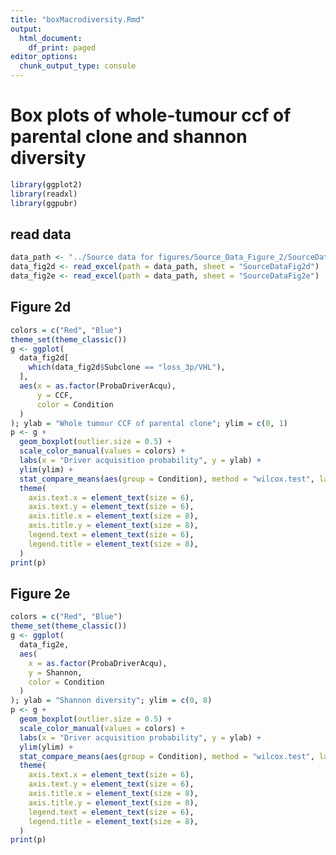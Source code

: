 ```yaml
---
title: "boxMacrodiversity.Rmd"
output:
  html_document:
    df_print: paged
editor_options:
  chunk_output_type: console
---
```


# Box plots of whole-tumour ccf of parental clone and shannon diversity

```r

library(ggplot2)
library(readxl)
library(ggpubr)

```

## read data
```r
data_path <- "../Source data for figures/Source_Data_Figure_2/SourceData_Fig2de.xlsx"
data_fig2d <- read_excel(path = data_path, sheet = "SourceDataFig2d")
data_fig2e <- read_excel(path = data_path, sheet = "SourceDataFig2e")
```

## Figure 2d
```r
colors = c("Red", "Blue")
theme_set(theme_classic())
g <- ggplot(
  data_fig2d[
    which(data_fig2d$Subclone == "loss_3p/VHL"), 
  ], 
  aes(x = as.factor(ProbaDriverAcqu), 
      y = CCF,
      color = Condition
  )
); ylab = "Whole tumour CCF of parental clone"; ylim = c(0, 1)
p <- g +
  geom_boxplot(outlier.size = 0.5) +
  scale_color_manual(values = colors) +
  labs(x = "Driver acquisition probability", y = ylab) +
  ylim(ylim) +
  stat_compare_means(aes(group = Condition), method = "wilcox.test", label = "p.signif") +
  theme(
    axis.text.x = element_text(size = 6),
    axis.text.y = element_text(size = 6),  
    axis.title.x = element_text(size = 8),
    axis.title.y = element_text(size = 8),
    legend.text = element_text(size = 6),
    legend.title = element_text(size = 8),
  )
print(p)
```

## Figure 2e
```r
colors = c("Red", "Blue")
theme_set(theme_classic())
g <- ggplot(
  data_fig2e, 
  aes(
    x = as.factor(ProbaDriverAcqu), 
    y = Shannon, 
    color = Condition
  )
); ylab = "Shannon diversity"; ylim = c(0, 8)
p <- g +
  geom_boxplot(outlier.size = 0.5) +
  scale_color_manual(values = colors) +
  labs(x = "Driver acquisition probability", y = ylab) +
  ylim(ylim) +
  stat_compare_means(aes(group = Condition), method = "wilcox.test", label = "p.signif") +
  theme(
    axis.text.x = element_text(size = 6),
    axis.text.y = element_text(size = 6),  
    axis.title.x = element_text(size = 8),
    axis.title.y = element_text(size = 8),
    legend.text = element_text(size = 6),
    legend.title = element_text(size = 8),
  )
print(p)
```


